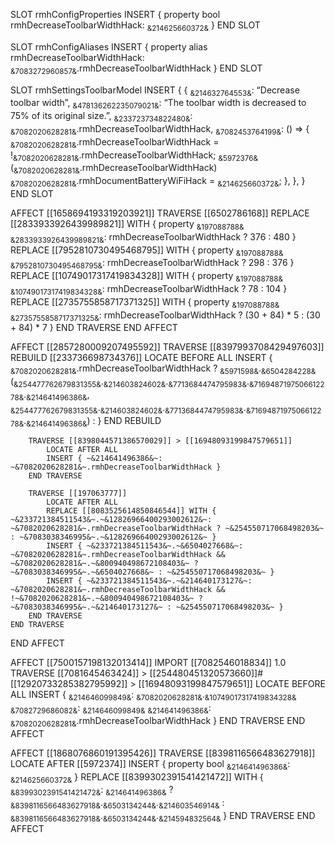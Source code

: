 SLOT rmhConfigProperties
    INSERT {
        property bool rmhDecreaseToolbarWidthHack: ~&214625660372&~
    }
END SLOT

SLOT rmhConfigAliases
    INSERT {
        property alias rmhDecreaseToolbarWidthHack: ~&7083272960857&~.rmhDecreaseToolbarWidthHack
    }
END SLOT

SLOT rmhSettingsToolbarModel
    INSERT {
        {
            ~&214632764553&~: "Decrease toolbar width",
            ~&478136262235079021&~: "The toolbar width is decreased to 75% of its original size.",
            ~&233723734822480&~: ~&7082020628281&~.rmhDecreaseToolbarWidthHack,
            ~&7082453764199&~: () => {
                ~&7082020628281&~.rmhDecreaseToolbarWidthHack = !~&7082020628281&~.rmhDecreaseToolbarWidthHack;
                ~&5972376&~(~&7082020628281&~.rmhDecreaseToolbarWidthHack) ~&7082020628281&~.rmhDocumentBatteryWiFiHack = ~&214625660372&~;
            },
        },
    }
END SLOT

AFFECT [[1658694193319203921]]
    TRAVERSE [[6502786168]]
        REPLACE [[2833933926439989821]] WITH { property ~&197088788&~ ~&2833933926439989821&~: rmhDecreaseToolbarWidthHack ? 376 : 480 }
        REPLACE [[7952810730495468795]] WITH { property ~&197088788&~ ~&7952810730495468795&~: rmhDecreaseToolbarWidthHack ? 298 : 376 }
        REPLACE [[10749017317419834328]] WITH { property ~&197088788&~ ~&10749017317419834328&~: rmhDecreaseToolbarWidthHack ? 78 : 104 }
        REPLACE [[2735755858717371325]] WITH { property ~&197088788&~ ~&2735755858717371325&~: rmhDecreaseToolbarWidthHack ? (30 + 84) * 5 : (30 + 84) * 7 }
    END TRAVERSE
END AFFECT

AFFECT [[2857280009207495592]]
    TRAVERSE [[8397993708429497603]]
        REBUILD [[233736698734376]]
            LOCATE BEFORE ALL
            INSERT { ~&7082020628281&~.rmhDecreaseToolbarWidthHack ? ~&5971598&~.~&6504284228&~(~&254477762679831355&~.~&214603824602&~.~&7713684474795983&~.~&7169487197506612278&~.~&214641496386&~, ~&254477762679831355&~.~&214603824602&~.~&7713684474795983&~.~&7169487197506612278&~.~&214641496386&~) : }
        END REBUILD

        TRAVERSE [[8398044571386570029]] > [[16948093199847579651]]
            LOCATE AFTER ALL
            INSERT { ~&214641496386&~: ~&7082020628281&~.rmhDecreaseToolbarWidthHack }
        END TRAVERSE

        TRAVERSE [[197063777]]
            LOCATE AFTER ALL
            REPLACE [[8083525614850846544]] WITH { ~&233721384511543&~.~&12826966400293002612&~: ~&7082020628281&~.rmhDecreaseToolbarWidthHack ? ~&254550717068498203&~ : ~&7083038346995&~.~&12826966400293002612&~ }
            INSERT { ~&233721384511543&~.~&6504027668&~: ~&7082020628281&~.rmhDecreaseToolbarWidthHack && ~&7082020628281&~.~&800940498672108403&~ ? ~&7083038346995&~.~&6504027668&~ : ~&254550717068498203&~ } 
            INSERT { ~&233721384511543&~.~&214640173127&~: ~&7082020628281&~.rmhDecreaseToolbarWidthHack && !~&7082020628281&~.~&800940498672108403&~ ? ~&7083038346995&~.~&214640173127&~ : ~&254550717068498203&~ }
        END TRAVERSE
    END TRAVERSE
END AFFECT

AFFECT [[7500157198132013414]]
    IMPORT [[7082546018834]] 1.0
    TRAVERSE [[7081645463424]] > [[254480451320573660]]#[[12920733285382795992]] > [[16948093199847579651]]
        LOCATE BEFORE ALL
        INSERT {
            ~&214646099849&~: ~&7082020628281&~.~&10749017317419834328&~
            ~&7082729686082&~: ~&214646099849&~
            ~&214641496386&~: ~&7082020628281&~.rmhDecreaseToolbarWidthHack
        }
    END TRAVERSE
END AFFECT

AFFECT [[1868076860191395426]]
    TRAVERSE [[8398116566483627918]]
        LOCATE AFTER [[5972374]]
        INSERT {
            property bool ~&214641496386&~: ~&214625660372&~
        }
        REPLACE [[8399302391541421472]] WITH {
            ~&8399302391541421472&~: ~&214641496386&~ ? ~&8398116566483627918&~.~&6503134244&~.~&214603546914&~ : ~&8398116566483627918&~.~&6503134244&~.~&214594832564&~
        }
    END TRAVERSE
END AFFECT


